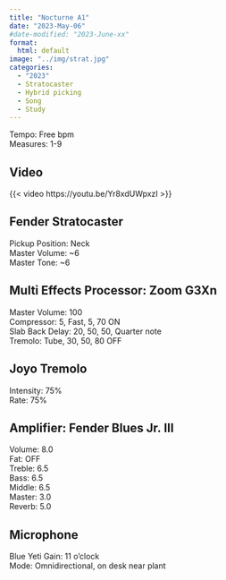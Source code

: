 ```yaml
---
title: "Nocturne A1"
date: "2023-May-06"
#date-modified: "2023-June-xx"
format: 
  html: default
image: "../img/strat.jpg"
categories:
  - "2023"
  - Stratocaster
  - Hybrid picking
  - Song
  - Study
---
```


Tempo: Free bpm\
Measures: 1-9

## Video

{{< video https://youtu.be/Yr8xdUWpxzI >}}

## Fender Stratocaster

Pickup Position: Neck\
Master Volume: \~6\
Master Tone: \~6

## Multi Effects Processor: Zoom G3Xn

Master Volume: 100\
Compressor: 5, Fast, 5, 70 ON\
Slab Back Delay: 20, 50, 50, Quarter note\
Tremolo: Tube, 30, 50, 80 OFF

## Joyo Tremolo

Intensity: 75%\
Rate: 75%

## Amplifier: Fender Blues Jr. III

Volume: 8.0\
Fat: OFF\
Treble: 6.5\
Bass: 6.5\
Middle: 6.5\
Master: 3.0\
Reverb: 5.0

## Microphone

Blue Yeti Gain: 11 o'clock\
Mode: Omnidirectional, on desk near plant

